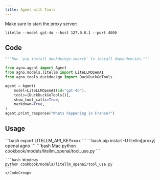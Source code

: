 ```yaml
---
title: Agent with Tools
---
```


Make sure to start the proxy server:

```shell
litellm --model gpt-4o --host 127.0.0.1 --port 4000
```

## Code

```python cookbook/models/litellm_openai/tool_use.py
"""Run `pip install duckduckgo-search` to install dependencies."""

from agno.agent import Agent
from agno.models.litellm import LiteLLMOpenAI
from agno.tools.duckduckgo import DuckDuckGoTools

agent = Agent(
    model=LiteLLMOpenAI(id="gpt-4o"),
    tools=[DuckDuckGoTools()],
    show_tool_calls=True,
    markdown=True,
)
agent.print_response("Whats happening in France?")
```

## Usage

<Steps>
  <Snippet file="create-venv-step.mdx" />

  <Step title="Set your API key">
    ```bash
    export LITELLM_API_KEY=xxx
    ```
  </Step>

  <Step title="Install libraries">
    ```bash
    pip install -U litellm[proxy] openai agno
    ```
  </Step>

  <Step title="Run Agent">
    <CodeGroup>
    ```bash Mac
    python cookbook/models/litellm_openai/tool_use.py
    ```

    ```bash Windows
    python cookbook/models/litellm_openai/tool_use.py
    ```
    </CodeGroup>
  </Step>
</Steps>